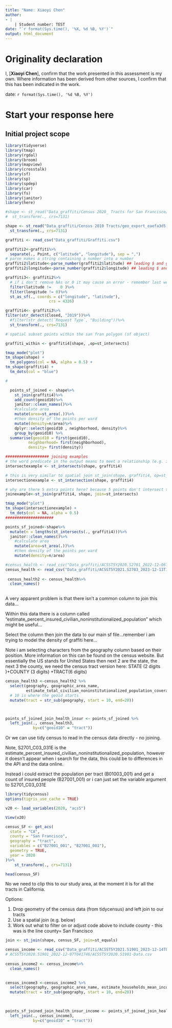 ```yaml
---
title: "Name: Xiaoyi Chen"
author: 
- |
    | Student number: TEST
date: "`r format(Sys.time(), '%X, %d %B, %Y')`"
output: html_document
---
```

# Originality declaration  

I, [**Xiaoyi Chen**], confirm that the work presented in this assessment is my own. Where information has been derived from other sources, I confirm that this has been indicated in the work.

date: `r format(Sys.time(), '%d %B, %Y')`

# Start your response here

## Initial project scope
```r
library(tidyverse)
library(tmap)
library(rgdal)
library(broom)
library(mapview)
library(crosstalk)
library(sf)
library(sp)
library(spdep)
library(car)
library(fs)
library(janitor)
library(here)
```


```r
#shape <- st_read("Data_graffiti/Census 2020_ Tracts for San Francisco/geo_export_b5c6b5d6-853b-4740-aa7d-7bc83ebe8e41.shp") %>%
#  st_transform(., crs=7131)

shape <- st_read("Data_graffiti/Census 2010 Tracts/geo_export_eaefa3d5-61aa-4b6a-876d-983ff8bd7b3f.shp") %>%
  st_transform(., crs=7131)

graffiti <- read_csv("Data_graffiti/Graffiti.csv")

graffiti2<-graffiti%>%
  separate(., Point, c("latitude", "longitude"), sep = ",")
# parse makes a string containing a number into a number  
graffiti2$latitude<-parse_number(graffiti2$latitude) ## leading $ and grouping character , ignored
graffiti2$longitude<-parse_number(graffiti2$longitude) ## leading $ and grouping character , ignored

graffiti3<- graffiti2%>%
  # if i don't remove NAs or 0 it may cause an error - remember last week
  filter(latitude !=	0 )%>%
  filter(longitude != 0)%>%
  st_as_sf(., coords = c("longitude", "latitude"), 
                   crs = 4326)

graffiti4<- graffiti3%>%
filter(str_detect(Closed, "2019"))%>%
  #filter(str_detect(`Request Type`, "Building"))%>%
  st_transform(., crs=7131)

# spatial subset points within the san fran polygon (sf object)

graffiti_within <- graffiti4[shape, ,op=st_intersects]

tmap_mode("plot")
tm_shape(shape) +
  tm_polygons(col = NA, alpha = 0.5) +
tm_shape(graffiti4) +
  tm_dots(col = "blue")

```



```r

# 

  points_sf_joined <- shape%>%
    st_join(graffiti4)%>%
    add_count(geoid10)%>%
    janitor::clean_names()%>%
    #calculate area
    mutate(area=st_area(.))%>%
    #then density of the points per ward
    mutate(density=n/area)%>%
    dplyr::select(geoid10 , neighborhood, density)%>%
    group_by(geoid10) %>%         
  summarise(geoid10 = first(geoid10),
          neighborhood= first(neighborhood),
          density= first(density))


```




```r
################### joining examples
# the word predicate in the output means to meet a relationship (e.g. intersecting)
intersectexample <- st_intersects(shape, graffiti4)

# this is very similar to spatial join st_join(shape, graffiti4, op=st_intersects)
intersectionexample <- st_intersection(shape, graffiti4)

# why are there 5 extra points here? because 5 points don't intersect the shape!!
joinexample<-st_join(graffiti4, shape, join=st_intersects)

tmap_mode("plot")
tm_shape(intersectionexample) +
  tm_dots(col = NA, alpha = 0.5)
#####################
```

```r
points_sf_joined<-shape%>%
  mutate(n = lengths(st_intersects(., graffiti4)))%>%
  janitor::clean_names()%>%
    #calculate area
    mutate(area=st_area(.))%>%
    #then density of the points per ward
    mutate(density=n/area)

```



```r
#census_health <- read_csv("Data_graffiti/ACSST5Y2020.S2701_2022-12-06T131819/ACSST5Y2020.S2701-Data.csv", skip=1)
census_health <- read_csv("Data_graffiti/ACSST5Y2021.S2703_2023-12-13T175342/ACSST5Y2021.S2703-Data.csv", skip=1)
  
 census_health2 <- census_health%>%
  clean_names()
 
```

A very apparent problem is that there isn't a common column to join this data...

Within this data there is a column called "estimate_percent_insured_civilian_noninstitutionalized_population" which might be useful...

Select the column then join the data to our main sf file...remember i am trying to model the density of graffiti here...

Note i am selecting characters from the geography column based on their position. More information on this can be found on the census website. But essentially the US stands for United States then next 2 are the state, the next 3 the county, we need the census tract version here: STATE (2 digits )+COUNTY (3 digits) +TRACT(6 digits)

```r

census_health3 <-census_health2 %>%
  select(geography, geographic_area_name,
         estimate_total_civilian_noninstitutionalized_population_coverage_alone_or_in_combination_employer_based_health_insurance_alone_or_in_combination_under_19)%>%
  # 10 is where the geoid starts
  mutate(tract = str_sub(geography, start = 10, end=20))



points_sf_joined_join_health_insur <- points_sf_joined %>%
  left_join(., census_health3,
            by=c("geoid10" = "tract"))

```

Or we can use tidy census to read in the census data directly - no joining.

Note, S2701_C03_031E is the estimate_percent_insured_civilian_noninstitutionalized_population, however it doesn't appear when i search for the data, this could be to differences in the API and the data online.

Instead i could extract the population per tract (B01003_001) and get a count of insured people (B27001_001) or i can just set the variable argument to S2701_C03_031E

```r
library(tidycensus)
options(tigris_use_cache = TRUE)

v20 <- load_variables(2020, "acs5")

View(v20)

census_SF <- get_acs(
  state = "CA",
  county = "San Francisco",
  geography = "tract",
  variables = c("B27001_001", "B27001_001"),
  geometry = TRUE,
  year = 2020
)%>%
    st_transform(., crs=7131)

head(census_SF)

```

No we need to clip this to our study area, at the moment it is for all the tracts in California.

Options:

1.  Drop geometry of the census data (from tidycensus) and left join to our tracts
2.  Use a spatial join (e.g. below)
3.  Work out what to filter on or adjust code above to include county - this was is the line county= San Francisco

```r
join <- st_join(shape, census_SF, join=st_equals)
```



```r
census_income <- read_csv("Data_graffiti/ACSST5Y2021.S1901_2023-12-14T065813/ACSST5Y2021.S1901-Data.csv", skip=1)
# ACSST5Y2020.S1901_2022-12-07T041746/ACSST5Y2020.S1901-Data.csv
  
census_income2 <- census_income%>%
  clean_names()
 

census_income3 <-census_income2 %>%
  select(geography, geographic_area_name, estimate_households_mean_income_dollars, estimate_households_median_income_dollars, estimate_households_total)%>%
  mutate(tract = str_sub(geography, start = 10, end=20))
 
 
```




```r
points_sf_joined_join_health_insur_income <- points_sf_joined_join_health_insur %>%
  left_join(., census_income3,
            by=c("geoid10" = "tract"))

```



